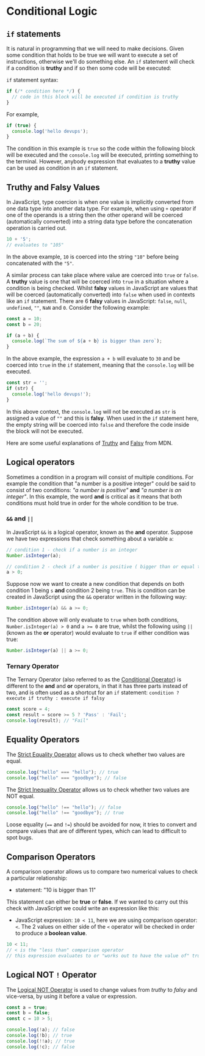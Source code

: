 # Conditional Logic

## `if` statements

It is natural in programming that we will need to make decisions. Given some condition that holds to be true we will want to execute a set of instructions, otherwise we'll do something else. An `if` statement will check if a condition is **truthy** and if so then some code will be executed:

`if` statement syntax:

```js
if (/* condition here */) {
  // code in this block will be executed if condition is truthy
}
```

For example,

```js
if (true) {
  console.log('hello devups');
}
```

The condition in this example is `true` so the code within the following block will be executed and the `console.log` will be executed, printing something to the terminal. However, anybody expression that evaluates to a **truthy** value can be used as condition in an `if` statement.

## Truthy and Falsy Values

In JavaScript, type coercion is when one value is implicitly converted from one data type into another data type. For example, when using `+` operator if one of the operands is a string then the other operand will be coerced (automatically converted) into a string data type before the concatenation operation is carried out.

```js
10 + '5';
// evaluates to "105"
```

In the above example, `10` is coerced into the string `"10"` before being concatenated with the `"5"`.

A similar process can take place where value are coerced into `true` or `false`. A **truthy** value is one that will be coerced into `true` in a situation where a condition is being checked. Whilst **falsy** values in JavaScript are values that will be coerced (automatically converted) into `false` when used in contexts like an `if` statement. There are 6 **falsy** values in JavaScript: `false`, `null`, `undefined`, `""`, `NaN` and `0`. Consider the following example:

```js
const a = 10;
const b = 20;

if (a + b) {
  console.log(`The sum of ${a + b} is bigger than zero`);
}
```

In the above example, the expression `a + b` will evaluate to `30` and be coerced into `true` in the `if` statement, meaning that the `console.log` will be executed.

```js
const str = '';
if (str) {
  console.log('hello devups!');
}
```

In this above context, the `console.log` will not be executed as `str` is assigned a value of `""` and this is **falsy**. When used in the `if` statement here, the empty string will be coerced into `false` and therefore the code inside the block will not be executed.

Here are some useful explanations of [Truthy](https://developer.mozilla.org/en-US/docs/Glossary/Truthy) and [Falsy](https://developer.mozilla.org/en-US/docs/Glossary/Falsy) from MDN.

## Logical operators

Sometimes a condition in a program will consist of multiple conditions. For example the condition that "a number is a positive integer" could be said to consist of two conditions: _"a number is positive"_ **and** _"a number is an integer"_. In this example, the word **and** is critical as it means that both conditions must hold true in order for the whole condition to be true.

### `&&` and `||`

In JavaScript `&&` is a logical operator, known as the **and** operator. Suppose we have two expressions that check something about a variable `a`:

```js
// condition 1 - check if a number is an integer
Number.isInteger(a);
```

```js
// condition 2 - check if a number is positive ( bigger than or equal to 0 )
a > 0;
```

Suppose now we want to create a new condition that depends on both condition 1 being `s` **and** condition 2 being `true`. This is condition can be created in JavaScript using the `&&` operator written in the following way:

```js
Number.isInteger(a) && a >= 0;
```

The condition above will only evaluate to `true` when both conditions, `Number.isInteger(a) > 0` and `a >= 0` are true, whilst the following using `||` (known as the **or** operator) would evaluate to `true` if either condition was true:

```js
Number.isInteger(a) || a >= 0;
```

### Ternary Operator

The Ternary Operator (also referred to as the [Conditional Operator](https://developer.mozilla.org/en-US/docs/Web/JavaScript/Reference/Operators/Conditional_Operator)) is different to the **and** and **or** operators, in that it has three parts instead of two, and is often used as a shortcut for an `if` statement: `condition ? execute if truthy : execute if falsy`

```js
const score = 4;
const result = score >= 5 ? 'Pass' : 'Fail';
console.log(result); // "Fail"
```

## Equality Operators

The [Strict Equality Operator](https://developer.mozilla.org/en-US/docs/Web/JavaScript/Reference/Operators/Strict_equality) allows us to check whether two values are equal.

```js
console.log("hello" === "hello"); // true
console.log("hello" === "goodbye"); // false
```

The [Strict Inequality Operator](https://developer.mozilla.org/en-US/docs/Web/JavaScript/Reference/Operators/Strict_inequality) allows us to check whether two values are NOT equal.

```js
console.log("hello" !== "hello"); // false
console.log("hello" !== "goodbye"); // true
```

Loose equality (`==` and `!=`) should be avoided for now, it tries to convert and compare values that are of different types, which can lead to difficult to spot bugs.

## Comparison Operators

A comparison operator allows us to compare two numerical values to check a particular relationship:

- statement: "10 is bigger than 11"

This statement can either be **true** or **false**. If we wanted to carry out this check with JavaScript we could write an expression like this:

- JavaScript expression: `10 < 11`, here we are using comparison operator: `<`. The 2 values on either side of the `<` operator will be checked in order to produce a **boolean value**.

```js
10 < 11;
// < is the "less than" comparison operator
// this expression evaluates to or "works out to have the value of" true
```

## Logical NOT `!` Operator

The [Logical NOT Operator](https://developer.mozilla.org/en-US/docs/Web/JavaScript/Reference/Operators/Logical_NOT) is used to change values from _truthy_ to _falsy_ and vice-versa, by using it before a value or expression.

```js
const a = true;
const b = false;
const c = 10 > 5;

console.log(!a); // false
console.log(!b); // true
console.log(!!a); // true
console.log(!c); // false
```
